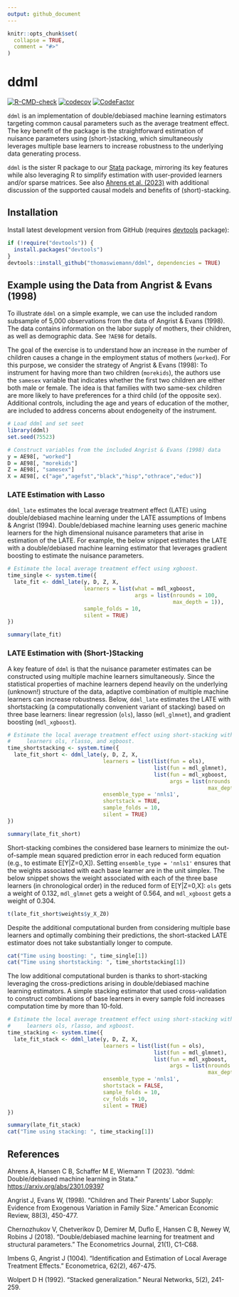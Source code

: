 ```yaml
---
output: github_document
---
```


<!-- README.md is generated from README.Rmd. Please edit that file -->

```r
knitr::opts_chunk$set(
  collapse = TRUE,
  comment = "#>"
)
```

# ddml

<!-- badges: start -->
[![R-CMD-check](https://github.com/thomaswiemann/ddml/actions/workflows/R-CMD-check.yaml/badge.svg)](https://github.com/thomaswiemann/ddml/actions/workflows/R-CMD-check.yaml)
[![codecov](https://codecov.io/gh/thomaswiemann/ddml/branch/master/graph/badge.svg?token=PHB9W2TJ6S)](https://codecov.io/gh/thomaswiemann/ddml)
[![CodeFactor](https://www.codefactor.io/repository/github/thomaswiemann/ddml/badge)](https://www.codefactor.io/repository/github/thomaswiemann/ddml)
<!-- badges: end -->

``ddml`` is an implementation of double/debiased machine learning estimators targeting common causal parameters such as the average treatment effect. The key benefit of the package is the straightforward estimation of nuisance parameters using (short-)stacking, which simultaneously leverages multiple base learners to increase robustness to the underlying data generating process.
    
``ddml`` is the sister R package to our [Stata](https://github.com/aahrens1/ddml/) package, mirroring its key features while also leveraging R to simplify estimation with user-provided learners and/or sparse matrices. See also [Ahrens et al. (2023)](https://arxiv.org/abs/2301.09397) with additional discussion of the supported causal models and benefits of (short)-stacking.


## Installation

Install latest development version from GitHub (requires [devtools](https://github.com/hadley/devtools) package):

```r
if (!require("devtools")) {
  install.packages("devtools")
}
devtools::install_github("thomaswiemann/ddml", dependencies = TRUE)
```


## Example using the Data from Angrist & Evans (1998)

To illustrate ``ddml`` on a simple example, we can use the included random subsample of 5,000 observations from the data of Angrist & Evans (1998). The data contains information on the labor supply of mothers, their children, as well as demographic data. See ``?AE98`` for details.

The goal of the exercise is to understand how an increase in the number of  children causes a change in the employment status of mothers (``worked``).  For this purpose, we consider the strategy of Angrist & Evans (1998): To instrument for having more than two children (``morekids``), the authors use the ``samesex`` variable that indicates whether the first two  children are either both male or female. The idea is that families with two same-sex children are more likely to have preferences for a third child (of the opposite sex). Additional controls, including the age and years of education of the mother, are included to address concerns about endogeneity of the instrument.

```r
# Load ddml and set seet
library(ddml)
set.seed(75523)

# Construct variables from the included Angrist & Evans (1998) data
y = AE98[, "worked"]
D = AE98[, "morekids"]
Z = AE98[, "samesex"]
X = AE98[, c("age","agefst","black","hisp","othrace","educ")]
```

### LATE Estimation with Lasso

``ddml_late`` estimates the local average treatment effect (LATE) using double/debiased machine learning under the LATE assumptions of Imbens & Angrist (1994). Double/debiased machine learning uses generic machine learners for the high dimensional nuisance parameters that arise in estimation of the LATE. For example, the below snippet estimates the LATE with a double/debiased machine learning estimator that leverages gradient boosting to estimate the nuisance parameters.

```r
# Estimate the local average treatment effect using xgboost.
time_single <- system.time({
  late_fit <- ddml_late(y, D, Z, X,
                        learners = list(what = mdl_xgboost,
                                        args = list(nrounds = 100,
                                                    max_depth = 1)),
                        sample_folds = 10,
                        silent = TRUE)
})

summary(late_fit)
```
### LATE Estimation with (Short-)Stacking

A key feature of ``ddml`` is that the nuisance parameter estimates can be constructed using multiple machine learners simultaneously. Since the statistical properties of machine learners depend heavily on the underlying (unknown!)  structure of the data, adaptive combination of multiple machine learners can increase robustness. Below, ``ddml_late`` estimates the LATE with shortstacking (a computationally convenient variant of stacking) based on three base learners: linear regression (``ols``), lasso (``mdl_glmnet``), and gradient boosting (``mdl_xgboost``). 

```r
# Estimate the local average treatment effect using short-stacking with base
#     learners ols, rlasso, and xgboost.
time_shortstacking <- system.time({
  late_fit_short <- ddml_late(y, D, Z, X,
                              learners = list(list(fun = ols),
                                              list(fun = mdl_glmnet),
                                              list(fun = mdl_xgboost,
                                                   args = list(nrounds = 100,
                                                               max_depth = 1))),
                              ensemble_type = 'nnls1',
                              shortstack = TRUE,
                              sample_folds = 10,
                              silent = TRUE)
})

summary(late_fit_short)
```

Short-stacking combines the considered base learners to minimize the out-of-sample mean squared prediction error in each reduced form equation (e.g., to estimate E[Y|Z=0,X]). Setting ``ensemble_type = 'nnls1'`` ensures that the weights associated with each base learner are in the unit simplex. The below snippet shows the weight associated with each of the three base learners (in chronological order) in the reduced form of E[Y|Z=0,X]: ``ols`` gets a weight of 0.132, ``mdl_glmnet`` gets a weight of 0.564, and ``mdl_xgboost`` gets a weight of 0.304.

```r
t(late_fit_short$weights$y_X_Z0)
```
Despite the additional computational burden from considering multiple base learners and optimally combining their predictions, the short-stacked LATE estimator does not take substantially longer to compute. 

```r
cat("Time using boosting: ", time_single[1])
cat("Time using shortstacking: ", time_shortstacking[1])
```
The low additional computational burden is thanks to short-stacking leveraging the cross-predictions arising in double/debiased machine learning estimators. A simple stacking estimator that used cross-validation to construct combinations of base learners in every sample fold increases computation time by more than 10-fold.

```r
# Estimate the local average treatment effect using short-stacking with base
#     learners ols, rlasso, and xgboost.
time_stacking <- system.time({
  late_fit_stack <- ddml_late(y, D, Z, X,
                              learners = list(list(fun = ols),
                                              list(fun = mdl_glmnet),
                                              list(fun = mdl_xgboost,
                                                   args = list(nrounds = 100,
                                                               max_depth = 1))),
                              ensemble_type = 'nnls1',
                              shortstack = FALSE,
                              sample_folds = 10,
                              cv_folds = 10,
                              silent = TRUE)
})

summary(late_fit_stack)
cat("Time using stacking: ", time_stacking[1])
```

## References

Ahrens A, Hansen C B, Schaffer M E, Wiemann T (2023). "ddml: Double/debiased machine learning in Stata." <https://arxiv.org/abs/2301.09397>

Angrist J, Evans W, (1998). "Children and Their Parents' Labor Supply: Evidence 
    from Exogenous Variation in Family Size." American Economic
    Review, 88(3), 450-477.

Chernozhukov V, Chetverikov D, Demirer M, Duflo E, Hansen C B, Newey W, Robins J (2018). "Double/debiased machine learning for treatment and structural parameters." The Econometrics Journal, 21(1), C1-C68.

Imbens G, Angrist J (1004). "Identification and Estimation of Local Average Treatment Effects." Econometrica, 62(2), 467-475.

Wolpert D H (1992). "Stacked generalization." Neural Networks, 5(2), 241-259.

